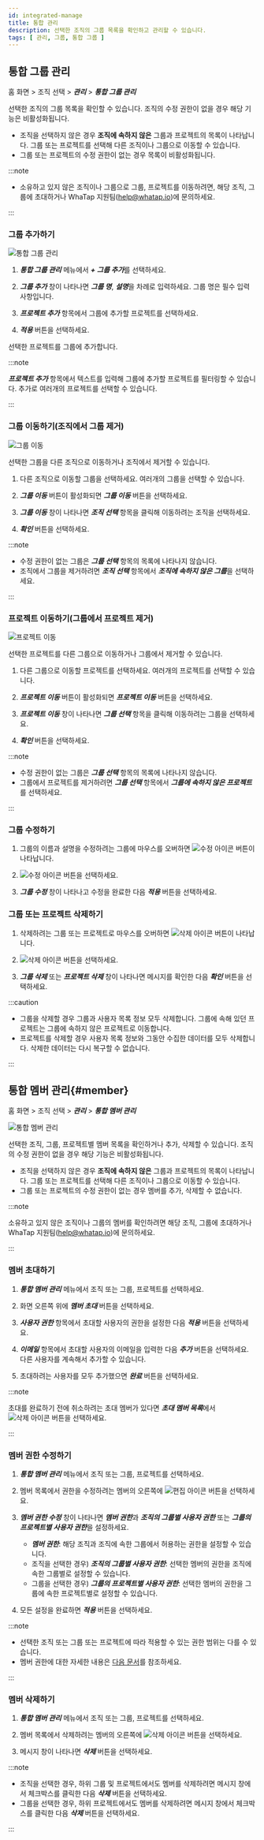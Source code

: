 ```yaml
---
id: integrated-manage
title: 통합 관리
description: 선택한 조직의 그룹 목록을 확인하고 관리할 수 있습니다.
tags: [ 관리, 그룹, 통합 그룹 ]
---
```


## 통합 그룹 관리

홈 화면 > 조직 선택 > ***관리*** > ***통합 그룹 관리***

선택한 조직의 그룹 목록을 확인할 수 있습니다. 조직의 수정 권한이 없을 경우 해당 기능은 비활성화됩니다.

- 조직을 선택하지 않은 경우 **조직에 속하지 않은** 그룹과 프로젝트의 목록이 나타납니다. 그룹 또는 프로젝트를 선택해 다른 조직이나 그룹으로 이동할 수 있습니다.
- 그룹 또는 프로젝트의 수정 권한이 없는 경우 목록이 비활성화됩니다.

:::note

* 소유하고 있지 않은 조직이나 그룹으로 그룹, 프로젝트를 이동하려면, 해당 조직, 그룹에 초대하거나 WhaTap 지원팀(help@whatap.io)에 문의하세요.

:::

### 그룹 추가하기

![통합 그룹 관리](/img/manage-integrated-group.png)

1. ***통합 그룹 관리*** 메뉴에서 ***+ 그룹 추가***를 선택하세요.

1. ***그룹 추가*** 창이 나타나면 ***그룹 명***, ***설명***을 차례로 입력하세요. 그룹 명은 필수 입력 사항입니다.

1. ***프로젝트 추가*** 항목에서 그룹에 추가할 프로젝트를 선택하세요.

1. ***적용*** 버튼을 선택하세요.

선택한 프로젝트를 그룹에 추가합니다.

:::note

***프로젝트 추가*** 항목에서 텍스트를 입력해 그룹에 추가할 프로젝트를 필터링할 수 있습니다. 추가로 여러개의 프로젝트를 선택할 수 있습니다.

:::

### 그룹 이동하기(조직에서 그룹 제거)

![그룹 이동](/img/manage-group-move-group.png)

선택한 그룹을 다른 조직으로 이동하거나 조직에서 제거할 수 있습니다.

1. 다른 조직으로 이동할 그룹을 선택하세요. 여러개의 그룹을 선택할 수 있습니다.

1. ***그룹 이동*** 버튼이 활성화되면 ***그룹 이동*** 버튼을 선택하세요.

1. ***그룹 이동*** 창이 나타나면 ***조직 선택*** 항목을 클릭해 이동하려는 조직을 선택하세요.

1. ***확인*** 버튼을 선택하세요.

:::note

* 수정 권한이 없는 그룹은 ***그룹 선택*** 항목의 목록에 나타나지 않습니다.
* 조직에서 그룹을 제거하려면 ***조직 선택*** 항목에서 ***조직에 속하지 않은 그룹***을 선택하세요.

:::

### 프로젝트 이동하기(그룹에서 프로젝트 제거)

![프로젝트 이동](/img/move-project-from-group.png)

선택한 프로젝트를 다른 그룹으로 이동하거나 그룹에서 제거할 수 있습니다.

1. 다른 그룹으로 이동할 프로젝트를 선택하세요. 여러개의 프로젝트를 선택할 수 있습니다.

1. ***프로젝트 이동*** 버튼이 활성화되면 ***프로젝트 이동*** 버튼을 선택하세요.

1. ***프로젝트 이동*** 창이 나타나면 ***그룹 선택*** 항목을 클릭해 이동하려는 그룹을 선택하세요.

1. ***확인*** 버튼을 선택하세요.

:::note

* 수정 권한이 없는 그룹은 ***그룹 선택*** 항목의 목록에 나타나지 않습니다.
* 그룹에서 프로젝트를 제거하려면 ***그룹 선택*** 항목에서 ***그룹에 속하지 않은 프로젝트***를 선택하세요.

:::

### 그룹 수정하기

1. 그룹의 이름과 설명을 수정하려는 그룹에 마우스를 오버하면 ![수정 아이콘](/img/ico-edit.svg) 버튼이 나타납니다.

1. ![수정 아이콘](/img/ico-edit.svg) 버튼을 선택하세요. 

1. ***그룹 수정*** 창이 나타나고 수정을 완료한 다음 ***적용*** 버튼을 선택하세요.

### 그룹 또는 프로젝트 삭제하기

1. 삭제하려는 그룹 또는 프로젝트로 마우스를 오버하면 ![삭제 아이콘](/img/ico-trash.svg) 버튼이 나타납니다.

1. ![삭제 아이콘](/img/ico-trash.svg) 버튼을 선택하세요.

1. ***그룹 삭제*** 또는 ***프로젝트 삭제*** 창이 나타나면 메시지를 확인한 다음 ***확인*** 버튼을 선택하세요.

:::caution

* 그룹을 삭제할 경우 그룹과 사용자 목록 정보 모두 삭제합니다. 그룹에 속해 있던 프로젝트는 그룹에 속하지 않은 프로젝트로 이동합니다.
* 프로젝트를 삭제할 경우 사용자 목록 정보와 그동안 수집한 데이터를 모두 삭제합니다. 삭제한 데이터는 다시 복구할 수 없습니다.

:::

## 통합 멤버 관리{#member}

홈 화면 > 조직 선택 > ***관리*** > ***통합 멤버 관리***

![통합 멤버 관리](/img/integrated-manage-member.png)

선택한 조직, 그룹, 프로젝트별 멤버 목록을 확인하거나 추가, 삭제할 수 있습니다. 조직의 수정 권한이 없을 경우 해당 기능은 비활성화됩니다.

- 조직을 선택하지 않은 경우 **조직에 속하지 않은** 그룹과 프로젝트의 목록이 나타납니다. 그룹 또는 프로젝트를 선택해 다른 조직이나 그룹으로 이동할 수 있습니다.
- 그룹 또는 프로젝트의 수정 권한이 없는 경우 멤버를 추가, 삭제할 수 없습니다.

:::note

소유하고 있지 않은 조직이나 그룹의 멤버를 확인하려면 해당 조직, 그룹에 초대하거나 WhaTap 지원팀(help@whatap.io)에 문의하세요.

:::

### 멤버 초대하기

1. ***통합 멤버 관리*** 메뉴에서 조직 또는 그룹, 프로젝트를 선택하세요.

1. 화면 오른쪽 위에 ***멤버 초대*** 버튼을 선택하세요.

1. ***사용자 권한*** 항목에서 초대할 사용자의 권한을 설정한 다음 ***적용*** 버튼을 선택하세요.

1. ***이메일*** 항목에서 초대할 사용자의 이메일을 입력한 다음 ***추가*** 버튼을 선택하세요. 다른 사용자를 계속해서 추가할 수 있습니다.

1. 초대하려는 사용자를 모두 추가했으면 ***완료*** 버튼을 선택하세요.

:::note

초대를 완료하기 전에 취소하려는 초대 멤버가 있다면 ***초대 멤버 목록***에서 ![삭제 아이콘](/img/ico-trash-red.svg) 버튼을 선택하세요.

:::

### 멤버 권한 수정하기

1. ***통합 멤버 관리*** 메뉴에서 조직 또는 그룹, 프로젝트를 선택하세요.

1. 멤버 목록에서 권한을 수정하려는 멤버의 오른쪽에 ![편집 아이콘](/img/ico-edit.svg) 버튼을 선택하세요. 

1. ***멤버 권한 수정*** 창이 나타나면 ***멤버 권한***과 ***조직의 그룹별 사용자 권한*** 또는 ***그룹의 프로젝트별 사용자 권한***을 설정하세요.

    * ***멤버 권한***: 해당 조직과 조직에 속한 그룹에서 허용하는 권한을 설정할 수 있습니다.
    * 조직을 선택한 경우) ***조직의 그룹별 사용자 권한***: 선택한 멤버의 권한을 조직에 속한 그룹별로 설정할 수 있습니다.
    * 그룹을 선택한 경우) ***그룹의 프로젝트별 사용자 권한***: 선택한 멤버의 권한을 그룹에 속한 프로젝트별로 설정할 수 있습니다.

1. 모든 설정을 완료하면 ***적용*** 버튼을 선택하세요.

:::note

* 선택한 조직 또는 그룹 또는 프로젝트에 따라 적용할 수 있는 권한 범위는 다를 수 있습니다.
* 멤버 권한에 대한 자세한 내용은 [다음 문서](project-structure#project-auth)를 참조하세요.

:::

### 멤버 삭제하기

1. ***통합 멤버 관리*** 메뉴에서 조직 또는 그룹, 프로젝트를 선택하세요.

1. 멤버 목록에서 삭제하려는 멤버의 오른쪽에 ![삭제 아이콘](/img/ico-trash-red.svg) 버튼을 선택하세요. 

1. 메시지 창이 나타나면 ***삭제*** 버튼을 선택하세요.

:::note

* 조직을 선택한 경우, 하위 그룹 및 프로젝트에서도 멤버를 삭제하려면 메시지 창에서 체크박스를 클릭한 다음 ***삭제*** 버튼을 선택하세요.
* 그룹을 선택한 경우, 하위 프로젝트에서도 멤버를 삭제하려면 메시지 창에서 체크박스를 클릭한 다음 ***삭제*** 버튼을 선택하세요.

:::
